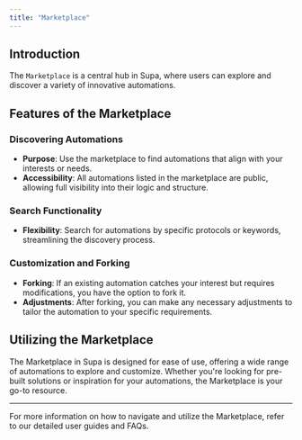 ```yaml
---
title: "Marketplace"
---
```


## Introduction

The `Marketplace` is a central hub in Supa, where users can explore and discover a variety of innovative automations.

## Features of the Marketplace

### Discovering Automations

- **Purpose**: Use the marketplace to find automations that align with your interests or needs.
- **Accessibility**: All automations listed in the marketplace are public, allowing full visibility into their logic and structure.

### Search Functionality

- **Flexibility**: Search for automations by specific protocols or keywords, streamlining the discovery process.

### Customization and Forking

- **Forking**: If an existing automation catches your interest but requires modifications, you have the option to fork it.
- **Adjustments**: After forking, you can make any necessary adjustments to tailor the automation to your specific requirements.

## Utilizing the Marketplace

The Marketplace in Supa is designed for ease of use, offering a wide range of automations to explore and customize. Whether you're looking for pre-built solutions or inspiration for your automations, the Marketplace is your go-to resource.

---

For more information on how to navigate and utilize the Marketplace, refer to our detailed user guides and FAQs.
